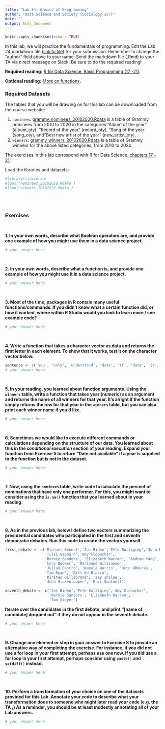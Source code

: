 ```yaml
---
title: "Lab #4: Basics of Programming"
author: "Data Science and Society (Sociology 367)"
date: ""
output: html_document
---
```


```r
knitr::opts_chunk$set(echo = TRUE)
```

In this lab, we will practice the fundamentals of programming. Edit the Lab #4 markdown file ([link to file](https://github.com/dssoc/dssoc.github.io/raw/master/assignments/Lab_4.Rmd)) for your submission. Remember to change the "author" field above to your name. Send the markdown file (.Rmd) to your TA via direct message on Slack. Be sure to do the required reading!

**Required reading:** [R for Data Science: Basic Programming (17 -21)](https://r4ds.had.co.nz/program-intro.html).

**Optional reading:** [More on functions](https://rstudio.cloud/learn/primers/6).


### Required Datasets

The tables that you will be drawing on for this lab can be downloaded from the course website: 

(1) `nominees`: [grammy_nominees_20102020.Rdata](https://github.com/dssoc/dssoc.github.io/raw/master/datasets/grammy_nominees_20102020.Rdata) is a table of Grammy nominees from 2010 to 2020 in the categories "Album of the year" (album_oty), "Record of the year" (record_oty), "Song of the year (song_oty), and "Best new artist of the year" (new_artist_oty).
(2) `winners`: [grammy_winners_20102020.Rdata](https://github.com/dssoc/dssoc.github.io/raw/master/datasets/grammy_winners_20102020.Rdata) is a table of Grammy winners for the above listed categories, from 2010 to 2020.


The exercises in this lab correspond with R for Data Science, [chapters 17 - 21](https://r4ds.had.co.nz/program-intro.html):


Load the libraries and datasets:
```r
#library(tidyverse)
#load('nominees_20102020.Rdata')
#load('winners_20102020.Rdata')
```
<br/><br/>

### Exercises
<br/>

**1. In your own words, describe what Boolean operators are, and provide one example of how you might use them in a data science project.**
```r
# your answer here
```
<br/>

**2. In your own words, describe what a function is, and provide one example of how you might use it in a data science project.**
```r
# your answer here
```
<br/>

**3. Most of the time, packages in R contain many useful functions/commands. If you didn't know what a certain function did, or how it worked, where within R Studio would you look to learn more / see example code?**
```r
# your answer here
```
<br/>

**4. Write a function that takes a character vector as data and returns the first letter in each element. To show that it works, test it on the character vector below.**
```r
sentence <- c('you', 'only', 'understand', 'data', 'if', 'data', 'is', 'tidy')
# your answer here
```
<br/>

**5. In your reading, you learned about function arguments. Using the `winners` table, write a function that takes year (numeric) as an argument and returns the name of all winners for that year. It's alright if the function simply returns the row for that year in the `winners` table, but you can also print each winner name if you'd like.**
```r
# your answer here
```
<br/>

**6. Sometimes we would like to execute different commands or calculations depending on the structure of our data. You learned about this in the *conditional execution* section of your reading. Expand your function from Exercise 5 to return "Date not available" if a year is supplied to the function but is not in the dataset.**
```r
# your answer here
```
<br/>


**7. Now, using the `nominees` table, write code to calculate the percent of nominations that have only one performer. For this, you might want to consider using the `is.na()` function that you learned about in your reading.**
```r
# your answer here
```
<br/>

**8. As in the previous lab, below I define two vectors summarizing the presidential candidates who participated in the first and seventh democratic debates. Run this code to create the vectors yourself.**
```r
first_debate <- c('Michael Bennet','Joe Biden','Pete Buttigieg','John Delaney',
                  'Tulsi Gabbard','Amy Klobuchar',
                  'Bernie Sanders', 'Elizabeth Warren', 'Andrew Yang', 
                  'Cory Booker', 'Marianne Williamson',
                  'Julian Castro', 'Kamala Harris', 'Beto ORourke', 
                  'Tim Ryan', 'Bill de Blasio', 
                  'Kirsten Gillibrand', 'Jay Inslee', 
                  'John Hickenlooper', 'Eric Swalwell')

seventh_debate <- c('Joe Biden','Pete Buttigieg','Amy Klobuchar',
                    'Bernie Sanders', 'Elizabeth Warren', 
                    'Tom Steyer')
```

**Iterate over the candidates in the first debate, and print "[name of candidate] dropped out" if they do not appear in the seventh debate.**
```r
# your answer here
```
<br/>

**9. Change one element or step in your answer to Exercise 8 to provide an alternative way of completing the exercise. For instance, if you did not use a for loop in your first attempt, perhaps use one now. If you did use a for loop in your first attempt, perhaps consider using `paste()` and `setdiff()` instead.**
```r
# your answer here
```
<br/>

**10. Perform a transformation of your choice on one of the datasets provided for this Lab. Annotate your code to describe what your transformation does to someone who might later read your code (e.g. the TA ;) As a reminder, you should be at least modestly annotating all of your Lab answers.**
```r
# your answer here
```

